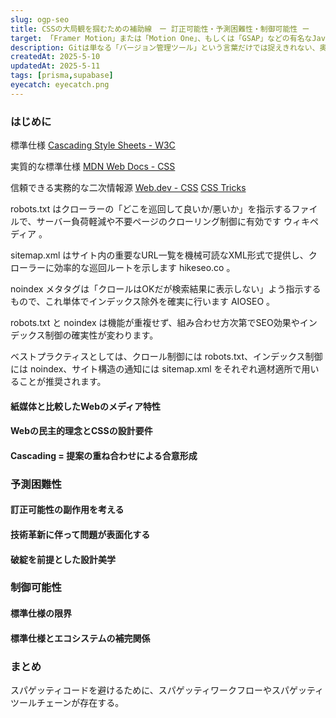 ```yaml
---
slug: ogp-seo
title: CSSの大局観を掴むための補助線　ー 訂正可能性・予測困難性・制御可能性 ー
target: 「Framer Motion」または「Motion One」、もしくは「GSAP」などの有名なJavaScriptアニメーションライブラリーの使用経験がある方を対象としています。
description: Gitは単なる「バージョン管理ツール」という言葉だけでは捉えきれない、奥深い思想と力を持つツールです。その本質を理解することで、Gitをより深く活用し、開発効率を飛躍的に向上させることができます。Gitは単なる「バージョン管理ツール」という言葉だけでは捉えきれない、奥深い思想と力を持つツールです。その本質を理解することで、Gitをより深く活用し、開発効率を飛躍的に向上させることができます。
createdAt: 2025-5-10
updatedAt: 2025-5-11
tags: [prisma,supabase]
eyecatch: eyecatch.png
---
```


### はじめに

標準仕様
[Cascading Style Sheets - W3C](https://www.w3.org/Style/CSS/)

実質的な標準仕様
[MDN Web Docs - CSS](https://developer.mozilla.org/ja/docs/Web/CSS)

信頼できる実務的な二次情報源
[Web.dev - CSS](https://web.dev/css?hl=ja)
[CSS Tricks](https://css-tricks.com/)


robots.txt はクローラーの「どこを巡回して良いか/悪いか」を指示するファイルで、サーバー負荷軽減や不要ページのクローリング制御に有効です 
ウィキペディア
。

sitemap.xml はサイト内の重要なURL一覧を機械可読なXML形式で提供し、クローラーに効率的な巡回ルートを示します 
hikeseo.co
。

noindex メタタグは「クロールはOKだが検索結果に表示しない」よう指示するもので、これ単体でインデックス除外を確実に行います 
AIOSEO
。

robots.txt と noindex は機能が重複せず、組み合わせ方次第でSEO効果やインデックス制御の確実性が変わります。

ベストプラクティスとしては、クロール制御には robots.txt、インデックス制御には noindex、サイト構造の通知には sitemap.xml をそれぞれ適材適所で用いることが推奨されます。

#### 紙媒体と比較したWebのメディア特性

#### Webの民主的理念とCSSの設計要件

#### Cascading = 提案の重ね合わせによる合意形成

### 予測困難性

#### 訂正可能性の副作用を考える

#### 技術革新に伴って問題が表面化する

#### 破綻を前提とした設計美学

### 制御可能性

#### 標準仕様の限界
#### 標準仕様とエコシステムの補完関係

### まとめ

スパゲッティコードを避けるために、スパゲッティワークフローやスパゲッティツールチェーンが存在する。
